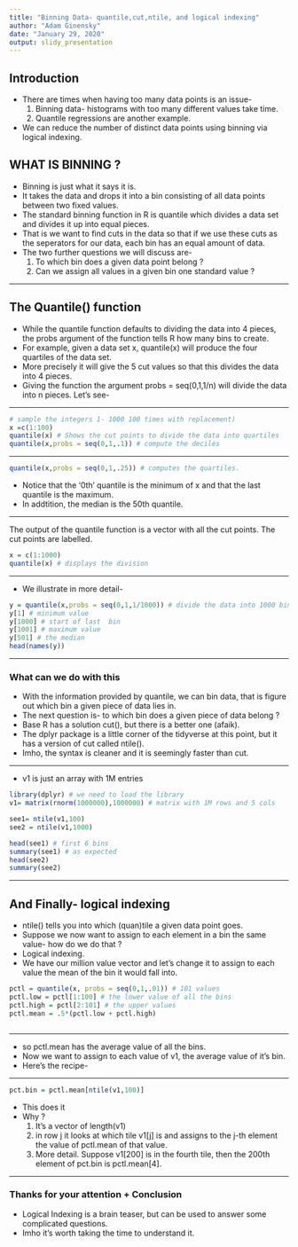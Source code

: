 ---
title: "Binning Data- quantile,cut,ntile, and logical indexing"
author: "Adam Ginensky"
date: "January 29, 2020"
output: slidy_presentation
---

## Introduction

* There are times when having too many data points is an issue-
  1. Binning data- histograms with too many different values take time.
  2. Quantile regressions are another example. 
* We can reduce the number of distinct data points using binning  via logical indexing.  

##   WHAT IS BINNING ?

* Binning is just what it says it is. 
* It takes the data and drops it into a bin consisting of all data points between two fixed values.  
* The standard binning function in R is quantile which divides a data set and divides it up into equal pieces. 
* That is we want to find cuts in the data so that if we use these cuts as the seperators for our data, each bin has an equal amount of data.  
* The two further questions we will discuss are-
  1. To which bin does a given data point belong ?
  2. Can we assign all values in a given bin one standard value ?

---

## The Quantile() function

* While the quantile function defaults to dividing the data into 4 pieces, the probs argument of the function tells R how many bins to create.  
* For example, given a data set x, quantile(x) will produce the four quartiles of the data set. 
* More precisely it will give the 5 cut values so that this divides the data into 4 pieces. 
* Giving the function the argument probs = seq(0,1,1/n) will divide the data into n pieces.
  Let's see-
  
---


```{r}
# sample the integers 1- 1000 100 times with replacement)
x =c(1:100)
quantile(x) # Shows the cut points to divide the data into quartiles
quantile(x,probs = seq(0,1,.1)) # compute the deciles

```


---

```{r}
quantile(x,probs = seq(0,1,.25)) # computes the quartiles.
```

* Notice that the '0th' quantile is the minimum of x and that the last quantile is the maximum. 
* In addtition, the median is the 50th quantile. 

---


The output of the quantile function is a vector with all the cut points.  The cut points are labelled.  

```{r}

x = c(1:1000)
quantile(x) # displays the division


```

---

* We illustrate in more detail-

```{r}
y = quantile(x,probs = seq(0,1,1/1000)) # divide the data into 1000 bins
y[1] # minimum value
y[1000] # start of last  bin
y[1001] # maximum value 
y[501] # the median 
head(names(y))
```

---

### What can we do with this

* With the information provided by quantile, we can bin data, that is figure out which bin a given piece of data lies in. 
* The next question is- to which bin does a given piece of data belong ?
* Base R has a solution cut(), but there is a better one (afaik).
*  The dplyr package is a little corner of the tidyverse at this point, but it has a version of cut called ntile(). 
* Imho, the syntax is cleaner and it is seemingly faster than cut. 

---

* v1 is just an array with 1M entries



```{r}
library(dplyr) # we need to load the library
v1= matrix(rnorm(1000000),1000000) # matrix with 1M rows and 5 cols

see1= ntile(v1,100)
see2 = ntile(v1,1000)

head(see1) # first 6 bins
summary(see1) # as expected
head(see2)
summary(see2)


```

---

## And Finally- logical indexing

* ntile() tells you into which (quan)tile a given data point goes. 
* Suppose we now want to assign to each element in a bin the same value- how do we do that ?
* Logical indexing.
* We have our million value vector and let's change it to assign to each value the mean of the bin it would fall into.

```{r}
pctl = quantile(x, probs = seq(0,1,.01)) # 101 values
pctl.low = pctl[1:100] # the lower value of all the bins
pctl.high = pctl[2:101] # the upper values
pctl.mean = .5*(pctl.low + pctl.high)



```


---

* so pctl.mean has the average value of all the bins.
* Now we want to assign to each value of v1, the average value of it's bin.
* Here's the recipe-

---


```{r}
pct.bin = pctl.mean[ntile(v1,100)]
```

* This does it 
* Why ?
  1. It's a vector of length(v1)
  2. in row j it looks at which tile v1[j] is and assigns to the j-th element the value of pctl.mean of that value.
  3. More detail.  Suppose v1[200] is in the fourth tile, then the 200th element of pct.bin is pctl.mean[4].
  
---

### Thanks for your attention + Conclusion

* Logical Indexing is a brain teaser, but can be used to answer some complicated questions. 
* Imho it's worth taking the time to understand it. 
